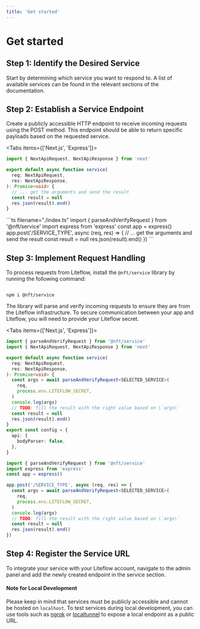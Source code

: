 ```yaml
---
title: 'Get started'
---
```



# Get started

## Step 1: Identify the Desired Service

Start by determining which service you want to respond to. A list of available services can be found in the relevant sections of the documentation.

## Step 2: Establish a Service Endpoint

Create a publicly accessible HTTP endpoint to receive incoming requests using the POST method. This endpoint should be able to return specific payloads based on the requested service.

<Tabs items={['Next.js', 'Express']}>
<Tab>
```ts filename="./pages/api/SERVICE_TYPE.ts"
import { NextApiRequest, NextApiResponse } from 'next'

export default async function service(
  req: NextApiRequest,
  res: NextApiResponse,
): Promise<void> {
  // ... get the arguments and send the result
  const result = null
  res.json(result).end()
}
```

</Tab>
<Tab>
```ts filename="./index.ts"
import { parseAndVerifyRequest } from '@nft/service'
import express from 'express'
const app = express()
app.post('/SERVICE_TYPE', async (req, res) => {
  // ... get the arguments and send the result
  const result = null
  res.json(result).end()
})
```

</Tab>
</Tabs>

## Step 3: Implement Request Handling

To process requests from Liteflow, install the `@nft/service` library by running the following command:

```

npm i @nft/service

```

The library will parse and verify incoming requests to ensure they are from the Liteflow infrastructure. To secure communication between your app and Liteflow, you will need to provide your Liteflow secret.

<Tabs items={['Next.js', 'Express']}>
<Tab>
```ts {1, 8-11, 17-21} filename="./pages/api/SERVICE_TYPE.ts"
import { parseAndVerifyRequest } from '@nft/service'
import { NextApiRequest, NextApiResponse } from 'next'

export default async function service(
  req: NextApiRequest,
  res: NextApiResponse,
): Promise<void> {
  const args = await parseAndVerifyRequest<SELECTED_SERVICE>(
    req,
    process.env.LITEFLOW_SECRET,
  )
  console.log(args)
  // TODO: fill the result with the right value based on \`args\`
  const result = null
  res.json(result).end()
}
export const config = {
  api: {
    bodyParser: false,
  },
}
````

</Tab>
<Tab>

```ts {1, 6-9} filename="./index.ts"
import { parseAndVerifyRequest } from '@nft/service'
import express from 'express'
const app = express()

app.post('/SERVICE_TYPE', async (req, res) => {
  const args = await parseAndVerifyRequest<SELECTED_SERVICE>(
    req,
    process.env.LITEFLOW_SECRET,
  )
  console.log(args)
  // TODO: fill the result with the right value based on \`args\`
  const result = null
  res.json(result).end()
})
```

</Tab>
</Tabs>

## Step 4: Register the Service URL

To integrate your service with your Liteflow account, navigate to the admin panel and add the newly created endpoint in the service section.

#### Note for Local Development

Please keep in mind that services must be publicly accessible and cannot be hosted on `localhost`. To test services during local development, you can use tools such as [ngrok](<(https://ngrok.com/)>) or [localtunnel](https://theboroer.github.io/localtunnel-www) to expose a local endpoint as a public URL.
